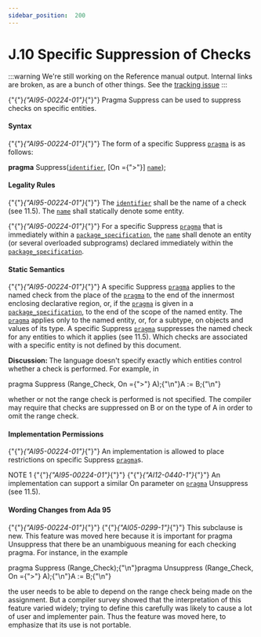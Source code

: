---
sidebar_position:  200
---

# J.10 Specific Suppression of Checks

:::warning
We're still working on the Reference manual output.  Internal links are broken,
as are a bunch of other things.
See the [tracking issue](https://github.com/ada-lang-io/ada-lang-io/issues/20)
:::


<p>{"{"}<em>{"AI95-00224-01"}</em>{"}"} Pragma Suppress can be used to suppress checks on specific entities. </p>

#### Syntax

<p>{"{"}<em>{"AI95-00224-01"}</em>{"}"} The form of a specific Suppress <code><a href="../AA-2/AA-2.8#S0019">pragma</a></code> is as follows: </p>
<p>  <strong>pragma</strong> Suppress(<code><a href="../AA-2/AA-2.3#S0002">identifier</a></code>, [On ={">"}] <code><a href="../AA-4/AA-4.1#S0091">name</a></code>); </p>

#### Legality Rules

<p>{"{"}<em>{"AI95-00224-01"}</em>{"}"} The <code><a href="../AA-2/AA-2.3#S0002">identifier</a></code> shall be the name of a check (see 11.5). The <code><a href="../AA-4/AA-4.1#S0091">name</a></code> shall statically denote some entity.</p>
<p>{"{"}<em>{"AI95-00224-01"}</em>{"}"} For a specific Suppress <code><a href="../AA-2/AA-2.8#S0019">pragma</a></code> that is immediately within a <code><a href="../AA-7/AA-7.1#S0230">package_specification</a></code>, the <code><a href="../AA-4/AA-4.1#S0091">name</a></code> shall denote an entity (or several overloaded subprograms) declared immediately within the <code><a href="../AA-7/AA-7.1#S0230">package_specification</a></code>. </p>

#### Static Semantics

<p>{"{"}<em>{"AI95-00224-01"}</em>{"}"} A specific Suppress <code><a href="../AA-2/AA-2.8#S0019">pragma</a></code> applies to the named check from the place of the <code><a href="../AA-2/AA-2.8#S0019">pragma</a></code> to the end of the innermost enclosing declarative region, or, if the <code><a href="../AA-2/AA-2.8#S0019">pragma</a></code> is given in a <code><a href="../AA-7/AA-7.1#S0230">package_specification</a></code>, to the end of the scope of the named entity. The <code><a href="../AA-2/AA-2.8#S0019">pragma</a></code> applies only to the named entity, or, for a subtype, on objects and values of its type. A specific Suppress <code><a href="../AA-2/AA-2.8#S0019">pragma</a></code> suppresses the named check for any entities to which it applies (see 11.5). Which checks are associated with a specific entity is not defined by this document.</p>
<Admonition type="note">
<p><strong>Discussion: </strong>The language doesn't specify exactly which entities control whether a check is performed. For example, in </p></Admonition>

<CodeBlock>
pragma Suppress (Range_Check, On ={">"} A);{"\n"}A := B;{"\n"}
</CodeBlock>

<Admonition type="note">
<p>whether or not the range check is performed is not specified. The compiler may require that checks are suppressed on B or on the type of A in order to omit the range check. </p></Admonition>


#### Implementation Permissions

<p>{"{"}<em>{"AI95-00224-01"}</em>{"}"} An implementation is allowed to place restrictions on specific Suppress <code><a href="../AA-2/AA-2.8#S0019">pragma</a></code>s. </p>
<Admonition type="note">
<p>NOTE 1   {"{"}<em>{"AI95-00224-01"}</em>{"}"} {"{"}<em>{"AI12-0440-1"}</em>{"}"} An implementation can support a similar On parameter on <code><a href="../AA-2/AA-2.8#S0019">pragma</a></code> Unsuppress (see 11.5). </p></Admonition>


#### Wording Changes from Ada 95

<Admonition type="note">
<p>{"{"}<em>{"AI95-00224-01"}</em>{"}"} {"{"}<em>{"AI05-0299-1"}</em>{"}"} This subclause is new. This feature was moved here because it is important for pragma Unsuppress that there be an unambiguous meaning for each checking pragma. For instance, in the example </p></Admonition>

<CodeBlock>
pragma Suppress (Range_Check);{"\n"}pragma Unsuppress (Range_Check, On ={">"} A);{"\n"}A := B;{"\n"}
</CodeBlock>

<Admonition type="note">
<p>the user needs to be able to depend on the range check being made on the assignment. But a compiler survey showed that the interpretation of this feature varied widely; trying to define this carefully was likely to cause a lot of user and implementer pain. Thus the feature was moved here, to emphasize that its use is not portable. </p></Admonition>

